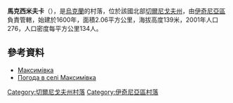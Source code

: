 {{coord|50|57|8|N|32|30|2|E|scale:100000|display=title}}

'''馬克西米夫卡'''（{{lang-uk|Максимівка}}），是[[烏克蘭|烏克蘭]]的村落，位於該國北部[[切爾尼戈夫州|切爾尼戈夫州]]，由[[伊奇尼亞區|伊奇尼亞區]]負責管轄，始建於1600年，面積2.06平方公里，海拔高度139米，2001年人口276，人口密度每平方公里134人。

==參考資料==
*[http://gska2.rada.gov.ua/pls/z7502/A005?rdat1=06.10.2010&rf7571=39999 Максимівка]{{dead link|date=2018年5月 |bot=InternetArchiveBot |fix-attempted=yes }}
* [http://weather.in.ua/ua/chernigovskaja/14430 Погода в селі Максимівка] {{Wayback|url=http://weather.in.ua/ua/chernigovskaja/14430 |date=20111220120905 }}

[[Category:切爾尼戈夫州村落|Category:切爾尼戈夫州村落]]
[[Category:伊奇尼亞區村落|Category:伊奇尼亞區村落]]


{{Chernihiv-geo-stub}}